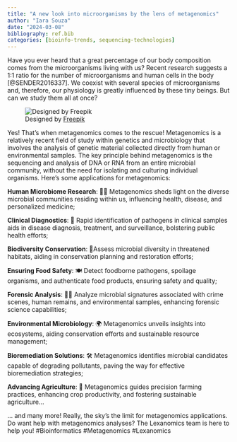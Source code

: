 ```yaml
---
title: "A new look into microorganisms by the lens of metagenomics"
author: "Iara Souza"
date: "2024-03-08"
bibliography: ref.bib
categories: [bioinfo-trends, sequencing-technologies]
---
```


Have you ever heard that a great percentage of our body composition comes from the microorganisms living with us? Recent research suggests a 1:1 ratio for the number of microorganisms and human cells in the body [@SENDER2016337]. We coexist with several species of microorganisms and, therefore, our physiology is greatly influenced by these tiny beings. But can we study them all at once?

![Designed by [Freepik](https://www.freepik.com/)](fig1.jpg)

Yes! That’s when metagenomics comes to the rescue! Metagenomics is a relatively recent field of study within genetics and microbiology that involves the analysis of genetic material collected directly from human or environmental samples. The key principle behind metagenomics is the sequencing and analysis of DNA or RNA from an entire microbial community, without the need for isolating and culturing individual organisms. Here’s some applications for metagenomics:

**Human Microbiome Research**: 👩‍🔬 Metagenomics sheds light on the diverse microbial communities residing within us, influencing health, disease, and personalized medicine;

**Clinical Diagnostics**: 🏥 Rapid identification of pathogens in clinical samples aids in disease diagnosis, treatment, and surveillance, bolstering public health efforts;

**Biodiversity Conservation**: 🦠Assess microbial diversity in threatened habitats, aiding in conservation planning and restoration efforts;

**Ensuring Food Safety**: 🍽️ Detect foodborne pathogens, spoilage organisms, and authenticate food products, ensuring safety and quality;

**Forensic Analysis**: 🕵️‍♂️ Analyze microbial signatures associated with crime scenes, human remains, and environmental samples, enhancing forensic science capabilities;

**Environmental Microbiology**: 🌍 Metagenomics unveils insights into ecosystems, aiding conservation efforts and sustainable resource management;

**Bioremediation Solutions**: 🛠️ Metagenomics identifies microbial candidates capable of degrading pollutants, paving the way for effective bioremediation strategies;

**Advancing Agriculture**: 🌾 Metagenomics guides precision farming practices, enhancing crop productivity, and fostering sustainable agriculture…

… and many more! Really, the sky's the limit for metagenomics applications. Do want help with metagenomics analyses? The Lexanomics team is here to help you! #Bioinformatics #Metagenomics #Lexanomics
